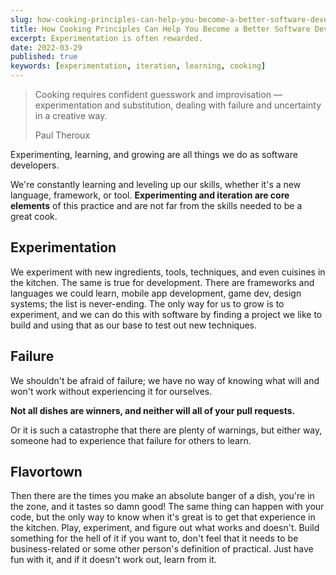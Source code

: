 ```yaml
---
slug: how-cooking-principles-can-help-you-become-a-better-software-developer
title: How Cooking Principles Can Help You Become a Better Software Developer
excerpt: Experimentation is often rewarded.
date: 2022-03-29
published: true
keywords: [experimentation, iteration, learning, cooking]
---
```


> Cooking requires confident guesswork and improvisation — experimentation and
> substitution, dealing with failure and uncertainty in a creative way.
>
> Paul Theroux

Experimenting, learning, and growing are all things we do as software
developers.

We're constantly learning and leveling up our skills, whether it's a new
language, framework, or tool. **Experimenting and iteration are core elements**
of this practice and are not far from the skills needed to be a great cook.

## Experimentation

We experiment with new ingredients, tools, techniques, and even cuisines in the
kitchen. The same is true for development. There are frameworks and languages we
could learn, mobile app development, game dev, design systems; the list is
never-ending. The only way for us to grow is to experiment, and we can do this
with software by finding a project we like to build and using that as our base
to test out new techniques.

## Failure

We shouldn't be afraid of failure; we have no way of knowing what will and won't
work without experiencing it for ourselves.

**Not all dishes are winners, and neither will all of your pull requests.**

Or it is such a catastrophe that there are plenty of warnings, but either way,
someone had to experience that failure for others to learn.

## Flavortown

Then there are the times you make an absolute banger of a dish, you're in the
zone, and it tastes so damn good! The same thing can happen with your code, but
the only way to know when it's great is to get that experience in the kitchen.
Play, experiment, and figure out what works and doesn't. Build something for the
hell of it if you want to, don't feel that it needs to be business-related or
some other person's definition of practical. Just have fun with it, and if it
doesn't work out, learn from it.
